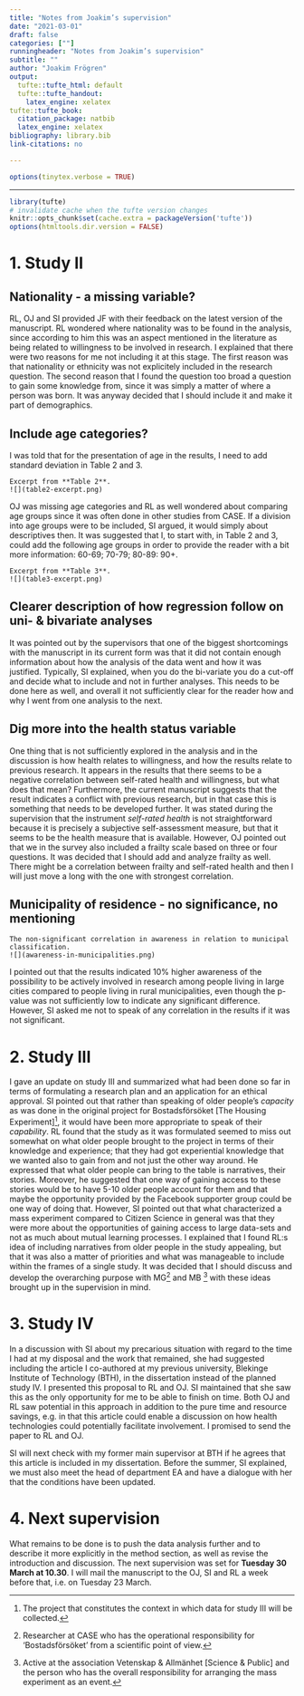 ```yaml
---
title: "Notes from Joakim’s supervision"
date: "2021-03-01"
draft: false
categories: [""]
runningheader: "Notes from Joakim’s supervision" 
subtitle: ""
author: "Joakim Frögren"
output:
  tufte::tufte_html: default
  tufte::tufte_handout:
    latex_engine: xelatex
tufte::tufte_book:
  citation_package: natbib
  latex_engine: xelatex
bibliography: library.bib
link-citations: no

---
```


```r
options(tinytex.verbose = TRUE)
```
---

```r
library(tufte)
# invalidate cache when the tufte version changes
knitr::opts_chunk$set(cache.extra = packageVersion('tufte'))
options(htmltools.dir.version = FALSE)
```


# 1. Study II


## Nationality - a missing variable?
RL, OJ and SI provided JF with their feedback on the latest version of the manuscript. RL wondered where nationality was to be found in the analysis, since according to him this was an aspect mentioned in the literature as being related to willingness to be involved in research. I explained that there were two reasons for me not including it at this stage. The first reason was that nationality or ethnicity was not explicitely included in the research question. The second reason that I found the question too broad a question to gain some knowledge from, since it was simply a matter of where a person was born. It was anyway decided that I should include it and make it part of demographics.


## Include age categories? 
I was told that for the presentation of age in the results, I need to add standard deviation in Table 2 and 3. 
```marginfigure
Excerpt from **Table 2**.
![](table2-excerpt.png)
```
OJ was missing age categories and RL as well wondered about comparing age groups since it was often done in other studies from CASE. If a division into age groups were to be included, SI argued, it would simply about descriptives then. It was suggested that I, to start with, in Table 2 and 3, could add the following age groups in order to provide the reader with a bit more information: 60-69; 70-79; 80-89: 90+.
```marginfigure
Excerpt from **Table 3**.
![](table3-excerpt.png)
```

## Clearer description of how regression follow on uni- & bivariate analyses

It was pointed out by the supervisors that one of the biggest shortcomings with the manuscript in its current form was that it did not contain enough information about how the analysis of the data went and how it was justified. Typically, SI explained, when you do the bi-variate you do a cut-off and decide what to include and not in further analyses. This needs to be done here as well, and overall it not sufficiently clear for the reader how and why I went from one analysis to the next. 

## Dig more into the health status variable
One thing that is not sufficiently explored in the analysis and in the discussion is how health relates to willingness, and how the results relate to previous research. It appears in the results that there seems to be a negative correlation between self-rated health and willingness, but what does that mean? Furthermore, the current manuscript suggests that the result indicates a conflict with previous research, but in that case this is something that needs to be developed further. It was stated during the supervision that the instrument *self-rated health* is not straightforward because it is precisely a subjective self-assessment measure, but that it seems to be the health measure that is available. However, OJ pointed out that we in the survey also included a frailty scale based on three or four questions. It was decided that I should add and analyze frailty as well. There might be a correlation between frailty and self-rated health and then I will just move a long with the one with strongest correlation.

## Municipality of residence - no significance, no mentioning
```marginfigure
The non-significant correlation in awareness in relation to municipal classification.
![](awareness-in-municipalities.png)
```
I pointed out that the results indicated 10% higher awareness of the possibility to be actively involved in research among people living in large cities compared to people living in rural municipalities, even though the p-value was not sufficiently low to indicate any significant difference. However, SI asked me not to speak of any correlation in the results if it was not significant.



# 2. Study III
I gave an update on study III and summarized what had been done so far in terms of formulating a research plan and an application for an ethical approval. SI pointed out that rather than speaking of older people's *capacity* as was done in the original project for Bostadsförsöket [The Housing Experiment]^[The project that constitutes the context in which data for study III will be collected.], it would have been more appropriate to speak of their *capability*. RL found that the study as it was formulated seemed to miss out somewhat on what older people brought to the project in terms of their knowledge and experience; that they had got experiential knowledge that we wanted also to gain from and not just the other way around. He expressed that what older people can bring to the table is narratives, their stories. Moreover, he suggested that one way of gaining access to these stories would be to have 5-10 older people account for them and that  maybe the opportunity provided by the Facebook supporter group could be one way of doing that. However, SI pointed out that what characterized a mass experiment compared to Citizen Science in general was that they were more about the opportunities of gaining access to large data-sets and not as much about mutual learning processes. I explained that I found RL:s idea of including narratives from older people in the study appealing, but that it was also a matter of priorities and what was manageable to include within the frames of a single study. It was decided that I should discuss and develop the overarching purpose with MG^[Researcher at CASE who has the operational responsibility for 'Bostadsförsöket' from a scientific point of view.] and MB ^[Active at the association Vetenskap & Allmänhet [Science & Public] and the person who has the overall responsibility for arranging the mass experiment as an event.] with these ideas brought up in the supervision in mind.


# 3. Study IV
In a discussion with SI about my precarious situation with regard to the time I had at my disposal and the work that remained, she had suggested including the article I co-authored at my previous university, Blekinge Institute of Technology (BTH), in the dissertation instead of the planned study IV. I presented this proposal to RL and OJ. SI maintained that she saw this as the only opportunity for me to be able to finish on time. Both OJ and RL saw potential in this approach in addition to the pure time and resource savings, e.g. in that this article could enable a discussion on how health technologies could potentially facilitate involvement. I promised to send the paper to RL and OJ. 

SI will next check with my former main supervisor at BTH if he agrees that this article is included in my dissertation. Before the summer, SI explained, we must also meet the head of department EA and have a dialogue with her that the conditions have been updated.

# 4. Next supervision
What remains to be done is to push the data analysis further and to describe it more explicitly in the method section, as well as revise the introduction and discussion. The next supervision was set for **Tuesday 30 March at 10.30**. I will mail the manuscript to the OJ, SI and RL a week before that, i.e. on Tuesday 23 March. 

